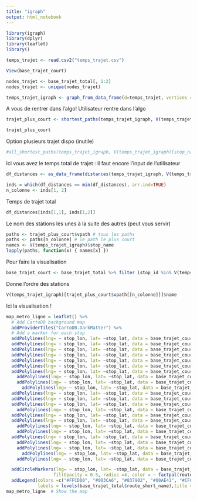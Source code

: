 ```yaml
---
title: "igraph"
output: html_notebook
---
```


```r
library(igraph)
library(dplyr)
library(leaflet)
library()

temps_trajet <- read.csv2("temps_trajet.csv")

```
```r
View(base_trajet_court)
```

```r
nodes_trajet <- base_trajet_total[, 1:2]
nodes_trajet <- unique(nodes_trajet)
```

```r
temps_trajet_igraph <- graph_from_data_frame(d=temps_trajet, vertices = nodes_trajet, directed = T)
```

A vous de rentrer dans l'algo! Utilisateur rentre dans l'algo 
```r
trajet_plus_court <- shortest_paths(temps_trajet_igraph, V(temps_trajet_igraph)[stop_name =="Pont de Neuilly"], to = V(temps_trajet_igraph)[stop_name =="République"], output = "vpath")

```
```r
trajet_plus_court
```


Option plusieurs trajet dispo (inutile)
```r
#all_shortest_paths(temps_trajet_igraph, V(temps_trajet_igraph)[stop_name =="Pont de Neuilly"], to = V(temps_trajet_igraph)[stop_name =="République"])
```


Ici vous avez le temps total de trajet : il faut encore l'input de l'utilisateur
```r
df_distances <- as_data_frame(distances(temps_trajet_igraph, V(temps_trajet_igraph)[stop_name =="Pont de Neuilly"], to = V(temps_trajet_igraph)[stop_name =="République"]))

```

```r

inds = which(df_distances == min(df_distances), arr.ind=TRUE)
n_colonne <- inds[1, 2]
```
Temps de trajet total 
```r

df_distances[inds[1,1], inds[1,2]]
```


Le nom des stations les unes à la suite des autres (peut vous servir)
```r
paths <- trajet_plus_court$vpath # tous les paths 
paths <- paths[n_colonne] # le path le plus court 
names <- V(temps_trajet_igraph)$stop_name
lapply(paths, function(x) { names[x] })
```
Pour faire la visualisation 
```r
base_trajet_court <- base_trajet_total %>% filter (stop_id %in% V(temps_trajet_igraph)[trajet_plus_court$vpath[[n_colonne]]]$name )
```

Donne l'ordre des stations 
```r
V(temps_trajet_igraph)[trajet_plus_court$vpath[[n_colonne]]]$name
```


Ici la visualisation ! 
```r
map_metro_ligne = leaflet() %>%
  # Add CartoDB background map
  addProviderTiles("CartoDB.DarkMatter") %>%  
  # Add a marker for each stop
  addPolylines(lng= ~ stop_lon, lat= ~stop_lat, data = base_trajet_court %>% filter(route_short_name== 1, direction_id ==0), group = ~ route_id, weight = 2,  fillOpacity = 0.5, color = "#FFCD00")%>%
  addPolylines(lng= ~ stop_lon, lat= ~stop_lat, data = base_trajet_court %>% filter(route_short_name== 2, direction_id ==0), group = ~ route_id, weight = 2,  fillOpacity = 0.5, color = "#003CA6")%>%
  addPolylines(lng= ~ stop_lon, lat= ~stop_lat, data = base_trajet_court %>% filter(route_short_name== 3, direction_id ==0), group = ~ route_id, weight = 2,  fillOpacity = 0.5, color = "#837902")%>%
  addPolylines(lng= ~ stop_lon, lat= ~stop_lat, data = base_trajet_court %>% filter(route_short_name== "3B", direction_id ==0), group = ~ route_id, weight = 2,  fillOpacity = 0.5, color = "#00AE41")%>%
  addPolylines(lng= ~ stop_lon, lat= ~stop_lat, data = base_trajet_court %>% filter(route_short_name== 4, direction_id ==0), group = ~ route_id, weight = 2,  fillOpacity = 0.5, color = "#CF009E")%>%
  addPolylines(lng= ~ stop_lon, lat= ~stop_lat, data = base_trajet_court %>% filter(route_short_name== 5, direction_id ==0), group = ~ route_id, weight = 2,  fillOpacity = 0.5, color = "#FF7E2E")%>%
  addPolylines(lng= ~ stop_lon, lat= ~stop_lat, data = base_trajet_court %>% filter(route_short_name== 6, direction_id ==0), group = ~ route_id, weight = 2,  fillOpacity = 0.5, color = "#6ECA97")%>%
    addPolylines(lng= ~ stop_lon, lat= ~stop_lat, data = base_trajet_court %>% filter(route_short_name== 7, trip_short_name ==101), group = ~ route_id, weight = 2,  fillOpacity = 0.5, color = "#FA9ABA")%>%
    addPolylines(lng= ~ stop_lon, lat= ~stop_lat, data = base_trajet_court %>% filter(route_short_name== 7, trip_short_name ==201), group = ~ route_id, weight = 2,  fillOpacity = 0.5, color = "#FA9ABA")%>%
      addPolylines(lng= ~ stop_lon, lat= ~stop_lat, data = base_trajet_court %>% filter(route_short_name== "7B", trip_short_name ==101), group = ~ route_id, weight = 2,  fillOpacity = 0.5, color = "#6ECA97")%>%
  addPolylines(lng= ~ stop_lon, lat= ~stop_lat, data = base_trajet_court %>% filter(route_short_name== "7B", trip_short_name ==201), group = ~ route_id, weight = 2,  fillOpacity = 0.5, color = "#6ECA97")%>%
  addPolylines(lng= ~ stop_lon, lat= ~stop_lat, data = base_trajet_court %>% filter(route_short_name== 8, direction_id ==0), group = ~ route_id, weight = 2,  fillOpacity = 0.5, color = "#E19BDF")%>%
  addPolylines(lng= ~ stop_lon, lat= ~stop_lat, data = base_trajet_court %>% filter(route_short_name== 9, direction_id ==0), group = ~ route_id, weight = 2,  fillOpacity = 0.5, color = "#B6BD00")%>%
    addPolylines(lng= ~ stop_lon, lat= ~stop_lat, data = base_trajet_court %>% filter(route_short_name== 10), group = ~ route_id, weight = 2,  fillOpacity = 0.5, color = "#C9910D")%>%
  addPolylines(lng= ~ stop_lon, lat= ~stop_lat, data = base_trajet_court %>% filter(route_short_name== 11, direction_id ==0), group = ~ route_id, weight = 2,  fillOpacity = 0.5, color = "#704B1C")%>%
  addPolylines(lng= ~ stop_lon, lat= ~stop_lat, data = base_trajet_court %>% filter(route_short_name== 12, direction_id ==0), group = ~ route_id, weight = 2,  fillOpacity = 0.5, color = "#007852")%>%
    addPolylines(lng= ~ stop_lon, lat= ~stop_lat, data = base_trajet_court %>% filter(route_short_name== 13, trip_short_name ==101), group = ~ route_id, weight = 2,  fillOpacity = 0.5, color = "#6EC4E8")%>%
    addPolylines(lng= ~ stop_lon, lat= ~stop_lat, data = base_trajet_court %>% filter(route_short_name== 13, trip_short_name ==102), group = ~ route_id, weight = 2,  fillOpacity = 0.5, color = "#6EC4E8")%>%
  addPolylines(lng= ~ stop_lon, lat= ~stop_lat, data = base_trajet_court %>% filter(route_short_name== 14, direction_id ==0), group = ~ route_id, weight = 2,  fillOpacity = 0.5, color = "#62259D")%>%
    addPolylines(lng= ~ stop_lon, lat= ~stop_lat, data = base_trajet_court %>% filter(route_short_name== "A", trip_headsign == "NELY"), group = ~ route_id, weight = 2,  fillOpacity = 0.5, color = "#E2231A")%>%
    addPolylines(lng= ~ stop_lon, lat= ~stop_lat, data = base_trajet_court %>% filter(route_short_name== "A", trip_headsign == "QIKY"), group = ~ route_id, weight = 2,  fillOpacity = 0.5, color = "#E2231A")%>%
      addPolylines(lng= ~ stop_lon, lat= ~stop_lat, data = base_trajet_court %>% filter(route_short_name== "B", trip_headsign == "SOIR"), group = ~ route_id, weight = 2,  fillOpacity = 0.5, color = "#7BA3DC")%>%
    addPolylines(lng= ~ stop_lon, lat= ~stop_lat, data = base_trajet_court %>% filter(route_short_name== "B", trip_headsign == "KOCQ"), group = ~ route_id, weight = 2,  fillOpacity = 0.5, color = "#7BA3DC")%>%

  addCircleMarkers(lng= ~ stop_lon, lat= ~stop_lat, data = base_trajet_court, stroke = FALSE, 
                  fillOpacity = 0.5, radius =4, color = ~ factpal(route_short_name)) %>% 
  addLegend(colors =c("#FFCD00", "#003CA6", "#837902", "#00AE41", "#CF009E", "#FF7E2E", "#6ECA97", "#FA9ABA", "#6ECA97", "#E19BDF", "#B6BD00", "#C9910D", "#704B1C", "#007852", "#6EC4E8", "#62259D", "#E2231A", "#7BA3DC"),
            labels = levels(base_trajet_total$route_short_name),title = "Metro line Paris")
map_metro_ligne  # Show the map
```

